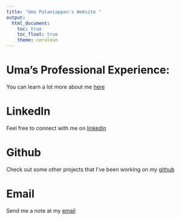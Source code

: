 ```yaml
---
title: "Uma Palaniappan's Website "
output: 
  html_document:
    toc: true
    toc_float: true
    theme: cerulean
---
```


# Uma's Professional Experience:

You can learn a lot more about me [here](aboutme.html)

# LinkedIn
Feel free to connect with me on [linkedin](https://www.linkedin.com/in/uma-palaniappan/)

# Github
Check out some other projects that I've been working on my [github](https://github.com/unp2000/)

# Email 
Send me a note at my [email](unp2000@cumc.columbia.edu)

